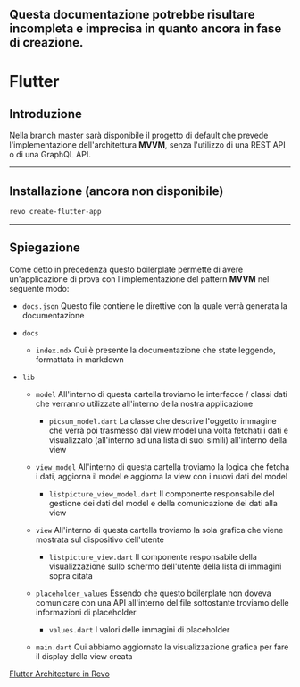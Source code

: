<Warning>Questa documentazione potrebbe risultare incompleta e imprecisa in quanto ancora in fase di creazione.</Warning>
----


# Flutter

## Introduzione
Nella branch master sarà disponibile il progetto di default che prevede l'implementazione dell'architettura **MVVM**, senza l'utilizzo di una REST API o di una GraphQL API.

----

## Installazione (ancora non disponibile)
```bash
revo create-flutter-app
```

----

## Spiegazione
Come detto in precedenza questo boilerplate permette di avere un'applicazione di prova con l'implementazione del pattern **MVVM** nel seguente modo:

- `docs.json`
Questo file contiene le direttive con la quale verrà generata la documentazione

- `docs`
    - `index.mdx`
    Qui è presente la documentazione che state leggendo, formattata in markdown

- `lib`
    - `model`
    All'interno di questa cartella troviamo le interfacce / classi dati che verranno utilizzate all'interno della nostra applicazione
        - `picsum_model.dart`
        La classe che descrive l'oggetto immagine che verrà poi trasmesso dal view model una volta fetchati i dati e visualizzato (all'interno ad una lista di suoi simili) all'interno della view

    - `view_model`
    All'interno di questa cartella troviamo la logica che fetcha i dati, aggiorna il model e aggiorna la view con i nuovi dati del model
        - `listpicture_view_model.dart`
        Il componente responsabile del gestione dei dati del model e della comunicazione dei dati alla view

    - `view`
    All'interno di questa cartella troviamo la sola grafica che viene mostrata sul dispositivo dell'utente
        - `listpicture_view.dart`
        Il componente responsabile della visualizzazione sullo schermo dell'utente della lista di immagini sopra citata

    - `placeholder_values`
    Essendo che questo boilerplate non doveva comunicare con una API all'interno del file sottostante troviamo delle informazioni di placeholder
        - `values.dart`
        I valori delle immagini di placeholder

    - `main.dart`
    Qui abbiamo aggiornato la visualizzazione grafica per fare il display della view creata

<Accordion title="Link utili">[Flutter Architecture in Revo](https://docs.google.com/document/d/1q3hzn1ps6vi_eF63sf2RB5w14BhVOM5t7I3164rSfjc/edit?usp=sharing)</Accordion>